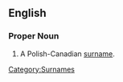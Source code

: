 ==English==

===Proper Noun===
{{en-proper noun}}

# A Polish-Canadian [[surname]].

[[Category:Surnames]]